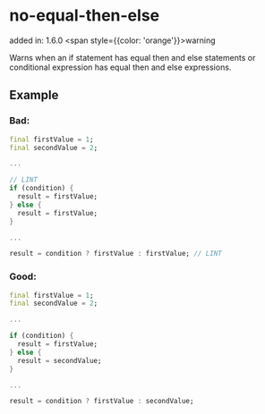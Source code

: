 # no-equal-then-else
added in: 1.6.0 <span style={{color: 'orange'}}>warning</span>

Warns when an if statement has equal then and else statements or conditional expression has equal then and else expressions.

## Example
### Bad:
```dart
final firstValue = 1;
final secondValue = 2;

...

// LINT
if (condition) {
  result = firstValue;
} else {
  result = firstValue;
}

...

result = condition ? firstValue : firstValue; // LINT
```
### Good:
```dart
final firstValue = 1;
final secondValue = 2;

...

if (condition) {
  result = firstValue;
} else {
  result = secondValue;
}

...

result = condition ? firstValue : secondValue;
```
